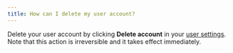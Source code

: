 ```yaml
---
title: How can I delete my user account?
---
```


Delete your user account by clicking **Delete account** in your [user settings](/guides/app/settings-page/user-settings/#delete-your-account). Note that this action is irreversible and it takes effect immediately.
